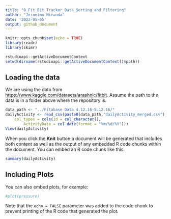 ```yaml
---
title: "0_Fit_Bit_Tracker_Data_Sorting_and_Filtering"
author: "Jeronimo Miranda"
date: '2023-05-05'
output: github_document
---
```


```r
knitr::opts_chunk$set(echo = TRUE)
library(readr)
library(skimr)
```

```r
rstudioapi::getActiveDocumentContext
setwd(dirname(rstudioapi::getActiveDocumentContext()$path))
```

## Loading the data
We are using the data from <https://www.kaggle.com/datasets/arashnic/fitbit>. 
Assume the path to the data is in a folder above where the repository is.

```r
data_path <- "../Fitabase Data 4.12.16-5.12.16/"
dailyActivity <- read_csv(paste0(data_path,"dailyActivity_merged.csv"), 
    col_types = cols(Id = col_character(), 
        ActivityDate = col_date(format = "%m/%d/%Y")))
View(dailyActivity)
```

When you click the **Knit** button a document will be generated that includes both content as well as the output of any embedded R code chunks within the document. You can embed an R code chunk like this:

```r
summary(dailyActivity)
```

## Including Plots

You can also embed plots, for example:

```r
#plot(pressure)
```

Note that the `echo = FALSE` parameter was added to the code chunk to prevent printing of the R code that generated the plot.
